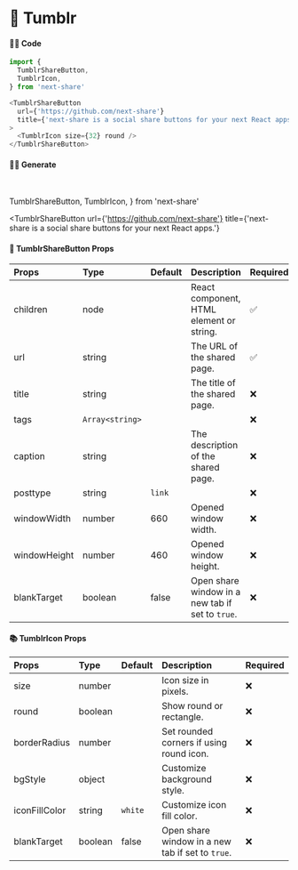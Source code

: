 # 🎀 Tumblr

#### 👨‍💻 Code

```js copy
import {
  TumblrShareButton,
  TumblrIcon,
} from 'next-share'

<TumblrShareButton
  url={'https://github.com/next-share'}
  title={'next-share is a social share buttons for your next React apps.'}
>
  <TumblrIcon size={32} round />
</TumblrShareButton>
```

#### 👨‍💻 Generate

<br />

  TumblrShareButton,
  TumblrIcon,
} from 'next-share'

<TumblrShareButton
  url={'https://github.com/next-share'}
  title={'next-share is a social share buttons for your next React apps.'}
>
  <TumblrIcon size={32} round />
</TumblrShareButton>

#### 📖 TumblrShareButton Props

| Props | Type | Default | Description | Required |
| :--- | :--- | :--- | :--- | :--- |
| children | node |  | React component, HTML element or string. | ✅ |
| url | string |  | The URL of the shared page. | ✅ |
| title | string |  | The title of the shared page. | ❌ |
| tags | <code>Array&lt;string&gt;</code> |  |  | ❌ |
| caption | string |  | The description of the shared page. | ❌ |
| posttype | string | <code>link</code> |  | ❌ |
| windowWidth | number | 660 | Opened window width. | ❌ |
| windowHeight | number | 460 | Opened window height. | ❌ |
| blankTarget | boolean | false | Open share window in a new tab if set to `true`. | ❌ |

#### 📚 TumblrIcon Props

| Props | Type | Default | Description | Required |
| :--- | :--- | :--- | :--- | :--- |
| size | number |  | Icon size in pixels. | ❌ |
| round | boolean |  | Show round or rectangle. | ❌ |
| borderRadius | number |  | Set rounded corners if using round icon. | ❌ |
| bgStyle | object |  | Customize background style. | ❌ |
| iconFillColor | string | <code>white</code> | Customize icon fill color. | ❌ |
| blankTarget | boolean | false | Open share window in a new tab if set to `true`. | ❌ |
